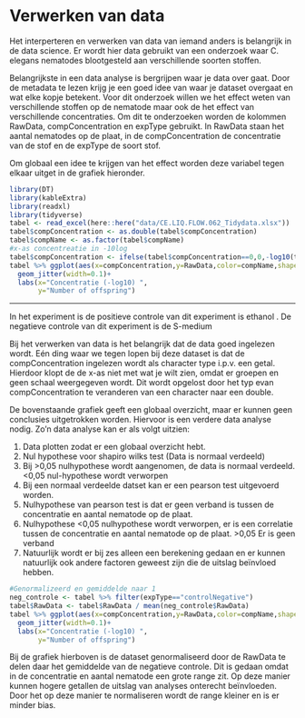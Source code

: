 # Verwerken van data

Het interperteren en verwerken van data van iemand anders is belangrijk in de data science. Er wordt hier data gebruikt van een onderzoek waar  C. elegans nematodes blootgesteld aan verschillende soorten stoffen. 

Belangrijkste in een data analyse is bergrijpen waar je data over gaat. Door de metadata te lezen krijg je een goed idee van waar je dataset overgaat en wat elke kopje betekent. Voor dit onderzoek willen we het effect weten van verschillende stoffen op de nematode maar ook de het effect van verschillende concentraties. Om dit te onderzoeken worden de kolommen RawData, compConcentration en expType gebruikt. In RawData staan het aantal nematodes op de plaat, in de compConcentration de concentratie van de stof en de expType de soort stof.

Om globaal een idee te krijgen van het effect worden deze variabel tegen elkaar uitget in de grafiek hieronder.


```r
library(DT)
library(kableExtra)
library(readxl)
library(tidyverse)
tabel <- read_excel(here::here("data/CE.LIQ.FLOW.062_Tidydata.xlsx"))
tabel$compConcentration <- as.double(tabel$compConcentration)
tabel$compName <- as.factor(tabel$compName)
#x-as concentreatie in -10log
tabel$compConcentration <- ifelse(tabel$compConcentration==0,0,-log10(tabel$compConcentration))
tabel %>% ggplot(aes(x=compConcentration,y=RawData,color=compName,shape=expType))+
  geom_jitter(width=0.1)+
  labs(x="Concentratie (-log10) ",
       y="Number of offspring")
```

***
In het experiment is de positieve controle van dit experiment is ethanol . De negatieve controle van dit experiment is de S-medium

Bij het verwerken van data is het belangrijk dat de data goed ingelezen wordt. Eén ding waar we tegen lopen bij deze dataset is dat de compConcentration ingelezen wordt als character type i.p.v. een getal. Hierdoor klopt de de x-as niet met wat je wilt zien, omdat er groepen en geen schaal weergegeven wordt. Dit wordt opgelost door het typ evan compConcentration te veranderen van een character naar een double. 

De bovenstaande grafiek geeft een globaal overzicht, maar er kunnen geen conclusies uitgetrokken worden. Hiervoor is een verdere data analyse nodig. Zo'n data analyse kan er als volgt uitzien:   

1. Data plotten zodat er een globaal overzicht hebt.
2. Nul hypothese voor shapiro wilks test (Data is normaal verdeeld)
3. Bij >0,05 nulhypothese wordt aangenomen, de data is normaal verdeeld. <0,05 nul-hypothese wordt verworpen
4. Bij een normaal verdeelde datset kan er een pearson test uitgevoerd worden.
5. Nulhypothese van pearson test is dat er geen verband is tussen de concentratie en aantal nematode op de plaat.
6. Nulhypothese <0,05 nulhypothese wordt verworpen, er is een correlatie tussen de concentratie en aantal nematode op de plaat. >0,05 Er is geen verband
7. Natuurlijk wordt er bij zes alleen een berekening gedaan en er kunnen natuurlijk ook andere factoren geweest zijn die de uitslag beïnvloed hebben.

```r
#Genormalizeerd en gemiddelde naar 1
neg_controle <- tabel %>% filter(expType=="controlNegative")
tabel$RawData <- tabel$RawData / mean(neg_controle$RawData)
tabel %>% ggplot(aes(x=compConcentration,y=RawData,color=compName,shape=expType))+
  geom_jitter(width=0.1)+
  labs(x="Concentratie (-log10) ",
       y="Number of offspring")
```



Bij de grafiek hierboven is de dataset genormaliseerd door de RawData te delen daar het gemiddelde van de negatieve controle. Dit is gedaan omdat in de concentratie en aantal nematode een grote range zit. Op deze manier kunnen hogere getallen de uitslag van analyses onterecht beïnvloeden. Door het op deze manier te normaliseren wordt de range kleiner en is er minder bias.

